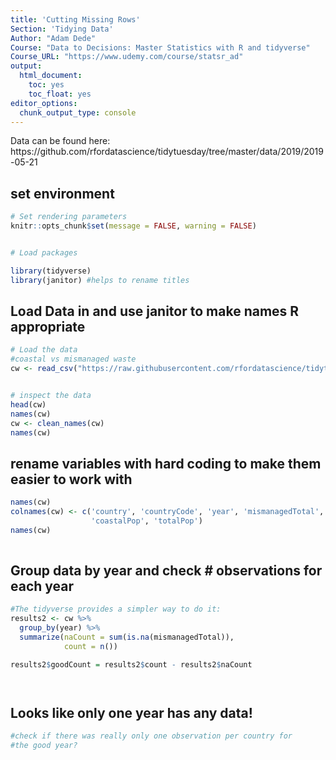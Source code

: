 ```yaml
---
title: 'Cutting Missing Rows'
Section: 'Tidying Data'
Author: "Adam Dede"
Course: "Data to Decisions: Master Statistics with R and tidyverse"
Course_URL: "https://www.udemy.com/course/statsr_ad" 
output:
  html_document:
    toc: yes
    toc_float: yes
editor_options:
  chunk_output_type: console
---
```



Data can be found here: 
https://github.com/rfordatascience/tidytuesday/tree/master/data/2019/2019-05-21


## set environment

```r

# Set rendering parameters
knitr::opts_chunk$set(message = FALSE, warning = FALSE)


# Load packages

library(tidyverse) 
library(janitor) #helps to rename titles
```

## Load Data in and use janitor to make names R appropriate

```r

# Load the data 
#coastal vs mismanaged waste
cw <- read_csv("https://raw.githubusercontent.com/rfordatascience/tidytuesday/master/data/2019/2019-05-21/coastal-population-vs-mismanaged-plastic.csv")


# inspect the data 
head(cw)
names(cw)
cw <- clean_names(cw)
names(cw)


```

## rename variables with hard coding to make them easier to work with

```r

names(cw)
colnames(cw) <- c('country', 'countryCode', 'year', 'mismanagedTotal',
                  'coastalPop', 'totalPop')
names(cw)
  
```

## Group data by year and check # observations for each year

```r


#The tidyverse provides a simpler way to do it: 
results2 <- cw %>%
  group_by(year) %>%
  summarize(naCount = sum(is.na(mismanagedTotal)),
            count = n()) 

results2$goodCount = results2$count - results2$naCount




```

## Looks like only one year has any data! 

```r



#check if there was really only one observation per country for 
#the good year?







```
